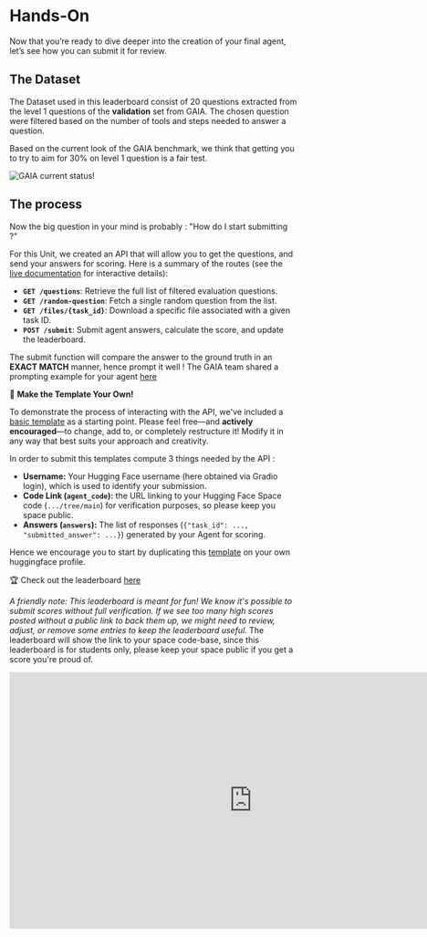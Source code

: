 # Hands-On

Now that you’re ready to dive deeper into the creation of your final agent, let’s see how you can submit it for review.

## The Dataset 

The Dataset used in this leaderboard consist of 20 questions extracted from the level 1 questions of the **validation** set from GAIA. 
The chosen question were filtered based on the number of tools and steps needed to answer a question.

Based on the current look of the GAIA benchmark, we think that getting you to try to aim for 30% on level 1 question is a fair test.

<img src="https://huggingface.co/datasets/agents-course/course-images/resolve/main/en/unit4/leaderboard%20GAIA%2024%3A04%3A2025.png" alt="GAIA current status!" />

## The process 

Now the big question in your mind is probably : "How do I start submitting ?"

For this Unit, we created an API that will allow you to get the questions, and send your answers for scoring.
Here is a summary of the routes (see the [live documentation](https://agents-course-unit4-scoring.hf.space/docs) for interactive details):

* **`GET /questions`**: Retrieve the full list of filtered evaluation questions.
* **`GET /random-question`**: Fetch a single random question from the list.
* **`GET /files/{task_id}`**: Download a specific file associated with a given task ID.
* **`POST /submit`**: Submit agent answers, calculate the score, and update the leaderboard.

The submit function will compare the answer to the ground truth in an **EXACT MATCH** manner, hence prompt it well ! The GAIA team shared a prompting example for your agent [here](https://huggingface.co/spaces/gaia-benchmark/leaderboard)

🎨 **Make the Template Your Own!**

To demonstrate the process of interacting with the API, we've included a [basic template](https://huggingface.co/spaces/agents-course/Final_Assignment_Template) as a starting point.
Please feel free—and **actively encouraged**—to change, add to, or completely restructure it! Modify it in any way that best suits your approach and creativity.

In order to submit this templates compute 3 things needed by the API :

* **Username:** Your Hugging Face username (here obtained via Gradio login), which is used to identify your submission.
* **Code Link (`agent_code`):** the URL linking to your Hugging Face Space code (`.../tree/main`) for verification purposes, so please keep you space public.
* **Answers (`answers`):** The list of responses (`{"task_id": ..., "submitted_answer": ...}`) generated by your Agent for scoring.

Hence we encourage you to start by duplicating this [template](https://huggingface.co/spaces/agents-course/Final_Assignment_Template) on your own huggingface profile.

🏆 Check out the leaderboard [here](https://huggingface.co/spaces/agents-course/Students_leaderboard)

*A friendly note: This leaderboard is meant for fun! We know it's possible to submit scores without full verification. If we see too many high scores posted without a public link to back them up, we might need to review, adjust, or remove some entries to keep the leaderboard useful.*
The leaderboard will show the link to your space code-base, since this leaderboard is for students only, please keep your space public if you get a score you're proud of.
<iframe
	src="https://agents-course-students-leaderboard.hf.space"
	frameborder="0"
	width="850"
	height="450"
></iframe>
